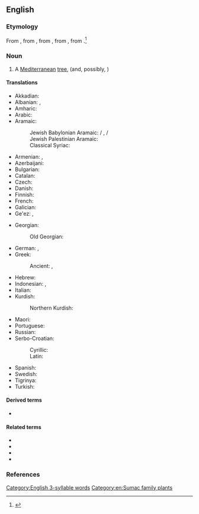 ==English==
{{wikipedia}}

===Etymology===
From {{inh|en|enm|therebynte}}, from {{der|en|fro|terebinthe}}, from {{der|en|la|terebinthus}}, from {{der|en|grc|τερέβινθος}}, from {{der|en|pregrc}}.<ref>{{R:grc:Beekes|57|τέρμινθος}}</ref>

===Noun===
{{en-noun}}

# A [[Mediterranean]] [[tree]], {{taxlink|Pistacia terebinthus|species}} (and, possibly, {{taxlink|Pistacia palaestina|species}})

====Translations====
{{trans-top|a Mediterranean tree}}
* Akkadian: {{t|akk|𒌑𒁍𒌓𒉡|tr=buṭnu|m}}
* Albanian: {{t+|sq|bafër|m}}, {{t+|sq|bathër|m}}
* Amharic: {{t|am|ቡጥም|tr=buṭəm|m}}
* Arabic: {{t|ar|بُطْم|m}}
* Aramaic:
*: Jewish Babylonian Aramaic: {{t|arc|בוטמא|m|tr=buṭma}} / {{t|arc|בטמא|m|tr=buṭma, beṭma}}, {{t|arc|בוטנא|m|tr=buṭnā}} / {{t|arc|בטנא|m|tr=buṭnā, beṭna}}
*: Jewish Palestinian Aramaic: {{t|arc|בטמה|m|ts=*buṭma}}
*: Classical Syriac: {{t|syc|ܒܛܡܬܐ|m|tr=bəṭməṯā}}
* Armenian: {{t+|hy|բեւեկնի}}, {{t+|hy|բտմի}}
* Azerbaijani: {{t-needed|az}}
* Bulgarian: {{t|bg|кукуч|m}}
* Catalan: {{t|ca|terebint|m}}
* Czech: {{t|cs|řečík terebintový|m}}
* Danish: {{t-needed|da}}
* Finnish: {{t+|fi|tärpättipistaasi}}
* French: {{t+|fr|térébinthe|m}}
* Galician: {{t|gl|terebinto|m}}
* Ge'ez: {{t|gez|ቡጥም|m}}, {{t|gez|ብጥም|m}}
{{trans-mid}}
* Georgian: {{t+|ka|ბელეკონი}}
*: Old Georgian: {{t|oge|ტერემინთო}}
* German: {{t+|de|Terebinthe|f}}, {{t|de|Terpentin-Pistazie|f}}
* Greek:
*: Ancient: {{t|grc|τερέβινθος|f}}, {{t|grc|τέρμινθος|f}}
* Hebrew: {{t+|he|אֵלָה|tr=ēlā|f}}
* Indonesian: {{t|id|tarbantin}}, {{t|id|tarbantin}}
* Italian: {{t|it|terebinto|m}}
* Kurdish:
*: Northern Kurdish: {{t|kmr|bêmk|f}} {{qualifier|variety with soft seeds}}
* Maori: {{t|mi|terepini}}
* Portuguese: {{t+|pt|terebinto|m}}
* Russian: {{t|ru|терпенти́новое де́рево|n}}
* Serbo-Croatian:
*: Cyrillic: {{t|sh|смр̀дљика|f}}
*: Latin: {{t+|sh|smr̀dljika|f}}
* Spanish: {{t|es|terebinto|m}}
* Swedish: {{t+|sv|terebint}}
* Tigrinya: {{t|ti|ቡጥም|tr=buṭəm|m}}
* Turkish: {{t+|tr|menengiç}}
{{trans-bottom}}

====Derived terms====
* {{l|en|terebinthine}}

====Related terms====
* {{l|en|terpene}}
* {{l|en|terpin}}
* {{l|en|terpineol}}
* {{l|en|turpentine}}

===References===
<references/>

[[Category:English 3-syllable words]]
[[Category:en:Sumac family plants]]